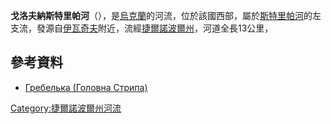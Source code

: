 '''戈洛夫納斯特里帕河'''（{{lang-uk|Головна Стрипа}}），是[[烏克蘭|烏克蘭]]的河流，位於該國西部，屬於[[斯特里帕河|斯特里帕河]]的左支流，發源自[[伊瓦奇夫|伊瓦奇夫]]附近，流經[[捷爾諾波爾州|捷爾諾波爾州]]，河道全長13公里，

==參考資料==
* [http://ecoternopil.gov.ua/index.php/pryrodni-resursy/resursy-vody Гребелька (Головна Стрипа)] {{Wayback|url=http://ecoternopil.gov.ua/index.php/pryrodni-resursy/resursy-vody |date=20201203002928 }}

{{DEFAULTSORT:Головна Стрипа}}
[[Category:捷爾諾波爾州河流|Category:捷爾諾波爾州河流]]


{{Ukraine-river-stub}}